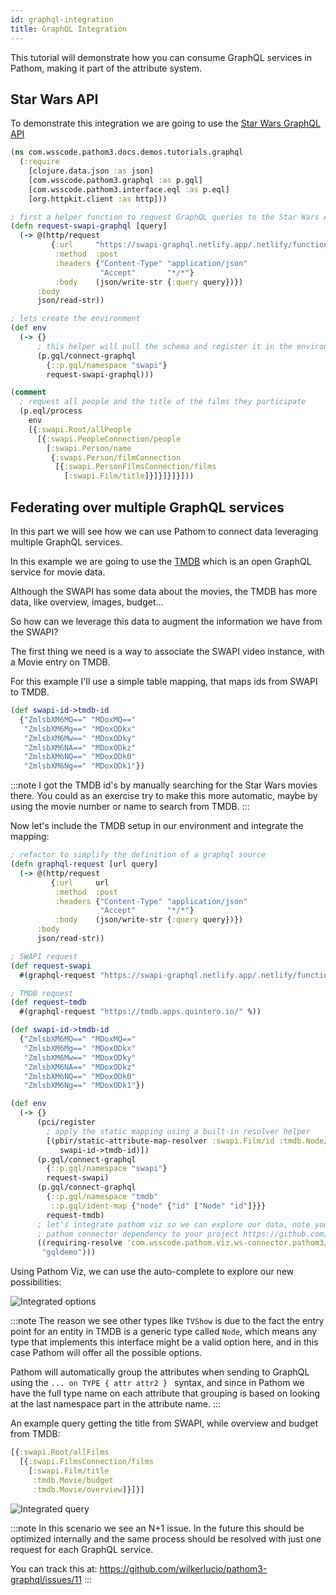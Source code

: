 ```yaml
---
id: graphql-integration
title: GraphQL Integration
---
```


This tutorial will demonstrate how you can consume GraphQL services in Pathom, making
it part of the attribute system.

## Star Wars API

To demonstrate this integration we are going to use the [Star Wars GraphQL API](https://swapi-graphql.netlify.app/)

```clojure
(ns com.wsscode.pathom3.docs.demos.tutorials.graphql
  (:require
    [clojure.data.json :as json]
    [com.wsscode.pathom3.graphql :as p.gql]
    [com.wsscode.pathom3.interface.eql :as p.eql]
    [org.httpkit.client :as http]))

; first a helper function to request GraphQL queries to the Star Wars API
(defn request-swapi-graphql [query]
  (-> @(http/request
         {:url     "https://swapi-graphql.netlify.app/.netlify/functions/index"
          :method  :post
          :headers {"Content-Type" "application/json"
                    "Accept"       "*/*"}
          :body    (json/write-str {:query query})})
      :body
      json/read-str))

; lets create the environment
(def env
  (-> {}
      ; this helper will pull the schema and register it in the environment
      (p.gql/connect-graphql
        {::p.gql/namespace "swapi"}
        request-swapi-graphql)))

(comment
  ; request all people and the title of the films they participate
  (p.eql/process
    env
    [{:swapi.Root/allPeople
      [{:swapi.PeopleConnection/people
        [:swapi.Person/name
         {:swapi.Person/filmConnection
          [{:swapi.PersonFilmsConnection/films
            [:swapi.Film/title]}]}]}]}]))
```

## Federating over multiple GraphQL services

In this part we will see how we can use Pathom to connect data leveraging multiple
GraphQL services.

In this example we are going to use the [TMDB](https://tmdb.apps.quintero.io/) which is an open GraphQL service for
movie data.

Although the SWAPI has some data about the movies, the TMDB has more data, like overview,
images, budget...

So how can we leverage this data to augment the information we have from the SWAPI?

The first thing we need is a way to associate the SWAPI video instance, with a Movie
entry on TMDB.

For this example I'll use a simple table mapping, that maps ids from SWAPI to TMDB.

```clojure
(def swapi-id->tmdb-id
  {"ZmlsbXM6MQ==" "MDoxMQ=="
   "ZmlsbXM6Mg==" "MDoxODkx"
   "ZmlsbXM6Mw==" "MDoxODky"
   "ZmlsbXM6NA==" "MDoxODkz"
   "ZmlsbXM6NQ==" "MDoxODk0"
   "ZmlsbXM6Ng==" "MDoxODk1"})
```

:::note
I got the TMDB id's by manually searching for the Star Wars movies there. You could
as an exercise try to make this more automatic, maybe by using the movie number or
name to search from TMDB.
:::

Now let's include the TMDB setup in our environment and integrate the mapping:

```clojure
; refactor to simplify the definition of a graphql source
(defn graphql-request [url query]
  (-> @(http/request
         {:url     url
          :method  :post
          :headers {"Content-Type" "application/json"
                    "Accept"       "*/*"}
          :body    (json/write-str {:query query})})
      :body
      json/read-str))

; SWAPI request
(def request-swapi
  #(graphql-request "https://swapi-graphql.netlify.app/.netlify/functions/index" %))

; TMDB request
(def request-tmdb
  #(graphql-request "https://tmdb.apps.quintero.io/" %))

(def swapi-id->tmdb-id
  {"ZmlsbXM6MQ==" "MDoxMQ=="
   "ZmlsbXM6Mg==" "MDoxODkx"
   "ZmlsbXM6Mw==" "MDoxODky"
   "ZmlsbXM6NA==" "MDoxODkz"
   "ZmlsbXM6NQ==" "MDoxODk0"
   "ZmlsbXM6Ng==" "MDoxODk1"})

(def env
  (-> {}
      (pci/register
        ; apply the static mapping using a built-in resolver helper
        [(pbir/static-attribute-map-resolver :swapi.Film/id :tmdb.Node/id
           swapi-id->tmdb-id)])
      (p.gql/connect-graphql
        {::p.gql/namespace "swapi"}
        request-swapi)
      (p.gql/connect-graphql
        {::p.gql/namespace "tmdb"
         ::p.gql/ident-map {"node" {"id" ["Node" "id"]}}}
        request-tmdb)
      ; let's integrate pathom viz so we can explore our data, note you need to add the
      ; pathom connector dependency to your project https://github.com/wilkerlucio/pathom-viz-connector
      ((requiring-resolve 'com.wsscode.pathom.viz.ws-connector.pathom3/connect-env)
       "gqldemo")))
```

Using Pathom Viz, we can use the auto-complete to explore our new possibilities:

![Integrated options](graphql-integration/autocomplete.png)

:::note
The reason we see other types like `TVShow` is due to the fact the entry point for an
entity in TMDB is a generic type called `Node`, which means any type that implements
this interface might be a valid option here, and in this case Pathom will offer all the possible
options.

Pathom will automatically group the attributes when sending to GraphQL using the
`... on TYPE { attr attr2 } ` syntax, and since in Pathom we have the full type name on
each attribute that grouping is based on looking at the last namespace part in the
attribute name.
:::

An example query getting the title from SWAPI, while overview and budget from TMDB:

```clojure
[{:swapi.Root/allFilms
  [{:swapi.FilmsConnection/films
    [:swapi.Film/title
     :tmdb.Movie/budget
     :tmdb.Movie/overview]}]}]
```

![Integrated query](graphql-integration/query.png)

:::note
In this scenario we see an N+1 issue. In the future this should be optimized internally
and the same process should be resolved with just one request for each GraphQL
service.

You can track this at: https://github.com/wilkerlucio/pathom3-graphql/issues/11
:::
